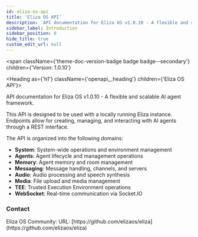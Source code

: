 ---
id: eliza-os-api
title: 'Eliza OS API'
description: 'API documentation for Eliza OS v1.0.10 - A flexible and scalable AI agent framework.'
sidebar_label: Introduction
sidebar_position: 0
hide_title: true
custom_edit_url: null
---


<span
  className={'theme-doc-version-badge badge badge--secondary'}
  children={'Version: 1.0.10'}
></span>

<Heading as={'h1'} className={'openapi__heading'} children={'Eliza OS API'}></Heading>

API documentation for Eliza OS v1.0.10 - A flexible and scalable AI agent framework.

This API is designed to be used with a locally running Eliza instance. Endpoints allow for creating,
managing, and interacting with AI agents through a REST interface.

The API is organized into the following domains:

- **System**: System-wide operations and environment management
- **Agents**: Agent lifecycle and management operations
- **Memory**: Agent memory and room management
- **Messaging**: Message handling, channels, and servers
- **Audio**: Audio processing and speech synthesis
- **Media**: File upload and media management
- **TEE**: Trusted Execution Environment operations
- **WebSocket**: Real-time communication via Socket.IO

<div
  style={{
    display: 'flex',
    flexDirection: 'column',
    marginBottom: 'var(--ifm-paragraph-margin-bottom)',
  }}
>
  <h3 style={{ marginBottom: '0.25rem' }}>Contact</h3>
  <span>Eliza OS Community:</span>
  <span>URL: [https://github.com/elizaos/eliza](https://github.com/elizaos/eliza)</span>
</div>
